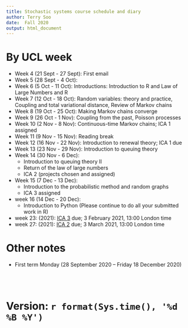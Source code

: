 ```yaml
---
title: Stochastic systems course schedule and diary
author: Terry Soo
date:  Fall 2020
output: html_document
---
```




# By UCL week

* Week 4 (21 Sept - 27 Sept):  First email
* Week 5 (28 Sept - 4 Oct):
* Week 6 (5 Oct - 11 Oct):  Introductions:  Introduction to R and Law of Large Numbers and R
* Week 7 (12 Oct - 18 Oct): Random variables: theory and practice, Coupling and total variational distance, Review of Markov chains
* Week 8 (19 Oct - 25 Oct):  Making Markov chains converge
* Week 9 (26 Oct - 1 Nov):  Coupling from the past, Poisson processes
* Week 10 (2 Nov - 8 Nov):  Continuous-time Markov chains; ICA 1 assigned   
* Week 11 (9 Nov - 15 Nov):  Reading break
* Week 12 (16 Nov - 22 Nov): Introduction to renewal theory; ICA 1 due 
* Week 13 (23 Nov - 29 Nov):  Introduction to queuing theory
* Week 14 (30 Nov - 6 Dec):  
  + Introduction to queuing theory II 
  + Return of the law of large numbers
  + ICA 2 (projects chosen and assigned)
* Week 15 (7 Dec - 13 Dec):
  + Introduction to the probabilistic method and random graphs
  +  ICA 3 assigned
* week 16 (14 Dec - 20 Dec):
  + Introduction to Python (Please continue to do all your submitted work in R)

* week 23: (2021):  [ICA 3](https://tsoo-math.github.io/ucl/ica3-stat9-release.html) due; 3 February 2021, 13:00 London time
* week 27: (2021):  [ICA 2](https://tsoo-math.github.io/ucl/ICAproject-ideas.html) due; 3 March 2021, 13:00 London time

# Other notes

* First term Monday (28 September 2020 -- Friday 18 December 2020)



<br>
<br>

# Version:  `r format(Sys.time(), '%d %B %Y')`

<br>
<br>
<br>
